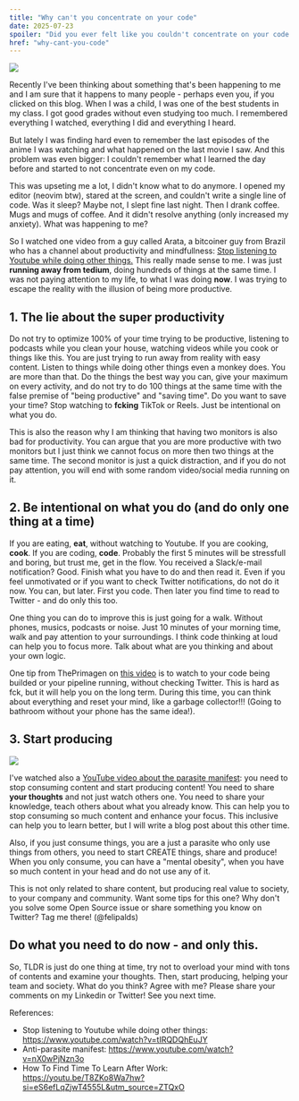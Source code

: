 ```yaml
---
title: "Why can't you concentrate on your code"
date: 2025-07-23
spoiler: "Did you ever felt like you couldn't concentrate on your code anymore? Read this article to get back to work!"
href: "why-cant-you-code"
---
```


![](./tired.jpg)

Recently I've been thinking about something that's been happening to me and I am sure that it happens to many people - perhaps even you, if you clicked on this blog. When I was a child, I was one of the best students in my class. I got good grades without even studying too much. I remembered everything I watched, everything I did and everything I heard.

But lately I was finding hard even to remember the last episodes of the anime I was watching and what happened on the last movie I saw. And this problem was even bigger: I couldn't remember what I learned the day before and started to not concentrate even on my code.

This was upseting me a lot, I didn't know what to do anymore. I opened my editor (neovim btw), stared at the screen, and couldn't write a single line of code. Was it sleep? Maybe not, I slept fine last night. Then I drank coffee. Mugs and mugs of coffee. And it didn't resolve anything (only increased my anxiety). What was happening to me?

So I watched one video from a guy called Arata, a bitcoiner guy from Brazil who has a channel about productivity and mindfullness:  [Stop listening to Youtube while doing other things.](https://www.youtube.com/watch?v=tIRQDQhEuJY) This really made sense to me. I was just **running away from tedium**, doing hundreds of things at the same time. I was not paying attention to my life, to what I was doing **now**. I was trying to escape the reality with the illusion of being more productive.

## 1. The lie about the super productivity

Do not try to optimize 100% of your time trying to be productive, listening to podcasts while you clean your house, watching videos while you cook or things like this. You are just trying to run away from reality with easy content. Listen to things while doing other things even a monkey does. You are more than that. Do the things the best way you can, give your maximum on every activity, and do not try to do 100 things at the same time with the false premise of "being productive" and "saving time". Do you want to save your time? Stop watching to **fcking** TikTok or Reels. Just be intentional on what you do.

This is also the reason why I am thinking that having two monitors is also bad for productivity. You can argue that you are more productive with two monitors but I just think we cannot focus on more then two things at the same time. The second monitor is just a quick distraction, and if you do not pay attention, you will end with some random video/social media running on it.

## 2. Be intentional on what you do (and do only one thing at a time)

If you are eating, **eat**, without watching to Youtube. If you are cooking, **cook**. If you are coding, **code**. Probably the first 5 minutes will be stressfull and boring, but trust me, get in the flow. You received a Slack/e-mail notification? Good. Finish what you have to do and then read it. Even if you feel unmotivated or if you want to check Twitter notifications, do not do it now. You can, but later. First you code. Then later you find time to read to Twitter - and do only this too.


One thing you can do to improve this is just going for a walk. Without phones, musics, podcasts or noise. Just 10 minutes of your morning time, walk and pay attention to your surroundings. I think code thinking at loud can help you to focus more. Talk about what are you thinking and about your own logic.

One tip from ThePrimagen on [this video](https://youtu.be/T8ZKo8Wa7hw?si=eS6efLqZjwT4555L&utm_source=ZTQxO) is to watch to your code being builded or your pipeline running, without checking Twitter. This is hard as fck, but it will help you on the long term. During this time, you can think about everything and reset your mind, like a garbage collector!!! (Going to bathroom without your phone has the same idea!).  



## 3. Start producing

![](./know.jpeg)

I've watched also a [YouTube video about the parasite manifest](https://www.youtube.com/watch?v=nX0wPjNzn3o): you need to stop consuming content and start producing content! You need to share **your thoughts** and not just watch others one. You need to share your knowledge, teach others about what you already know. This can help you to stop consuming so much content and enhance your focus. This inclusive can help you to learn better, but I will write a blog post about this other time.

Also, if you just consume things, you are a just a parasite who only use things from others, you need to start CREATE things, share and produce! When you only consume, you can have a "mental obesity", when you have so much content in your head and do not use any of it.

This is not only related to share content, but producing real value to society, to your company and community.
Want some tips for this one? Why don't you solve some Open Source issue or share something you know on Twitter? Tag me there! (@felipalds)

## Do what you need to do now - and only this.

So, TLDR is just do one thing at time, try not to overload your mind with tons of contents and examine your thoughts. Then, start producing, helping your team and society.
What do you think? Agree with me? Please share your comments on my Linkedin or Twitter! See you next time.

References:
- Stop listening to Youtube while doing other things: https://www.youtube.com/watch?v=tIRQDQhEuJY
- Anti-parasite manifest: https://www.youtube.com/watch?v=nX0wPjNzn3o
- How To Find Time To Learn After Work: https://youtu.be/T8ZKo8Wa7hw?si=eS6efLqZjwT4555L&utm_source=ZTQxO




